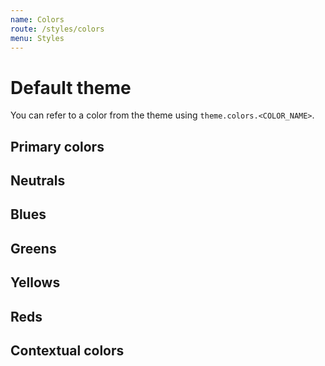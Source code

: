 ```yaml
---
name: Colors
route: /styles/colors
menu: Styles
---
```



# Default theme

You can refer to a color from the theme using `theme.colors.<COLOR_NAME>`.

## Primary colors
<Swatch colorName="p100"/>
<Swatch colorName="p300"/>
<Swatch colorName="p500"/>
<Swatch colorName="p700"/>
<Swatch colorName="p900"/>

## Neutrals
<Swatch colorName="n100"/>
<Swatch colorName="n300"/>
<Swatch colorName="n500"/>
<Swatch colorName="n700"/>
<Swatch colorName="n900"/>

## Blues
<Swatch colorName="b100"/>
<Swatch colorName="b300"/>
<Swatch colorName="b500"/>
<Swatch colorName="b700"/>
<Swatch colorName="b900"/>

## Greens
<Swatch colorName="g100"/>
<Swatch colorName="g300"/>
<Swatch colorName="g500"/>
<Swatch colorName="g700"/>
<Swatch colorName="g900"/>

## Yellows
<Swatch colorName="y100"/>
<Swatch colorName="y300"/>
<Swatch colorName="y500"/>
<Swatch colorName="y700"/>
<Swatch colorName="y900"/>

## Reds
<Swatch colorName="r100"/>
<Swatch colorName="r300"/>
<Swatch colorName="r500"/>
<Swatch colorName="r700"/>
<Swatch colorName="r900"/>

## Contextual colors
<Swatch colorName="bodyBg"/>
<Swatch colorName="bodyColor"/>
<Swatch colorName="shadow"/>
<Swatch colorName="danger"/>
<Swatch colorName="success"/>
<Swatch colorName="warning"/>
